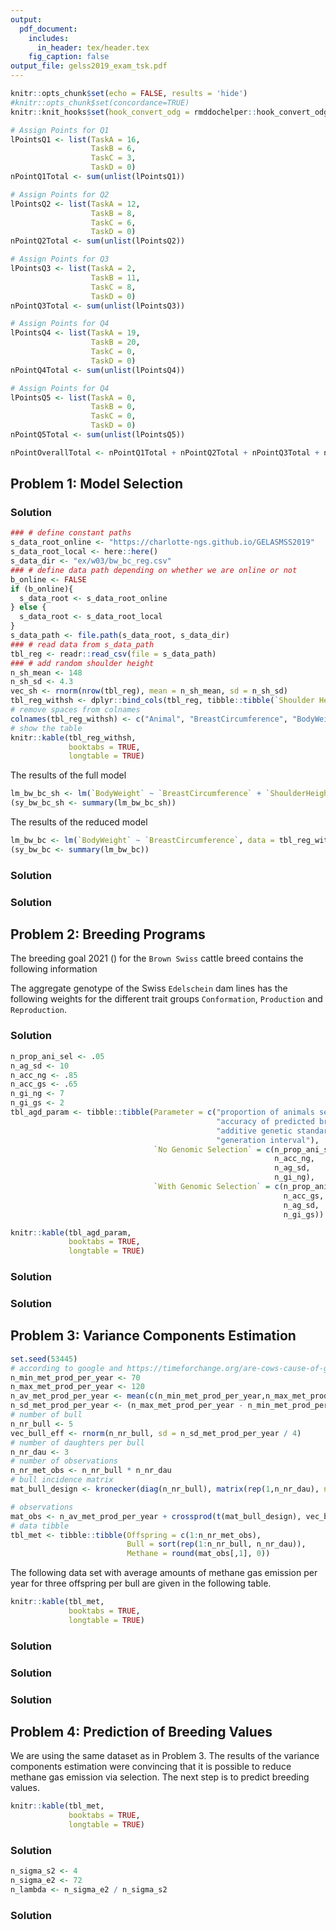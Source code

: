 ```yaml
---
output:
  pdf_document:
    includes:
      in_header: tex/header.tex
    fig_caption: false
output_file: gelss2019_exam_tsk.pdf
---
```


<!-- %\usepackage{fancyhdr} -->

\newcommand{\points}[1]
{\begin{flushright}\textbf{#1}\end{flushright}}

<!-- %\begin{document} -->
<!-- %\SweaveOpts{concordance=TRUE} -->
```r
knitr::opts_chunk$set(echo = FALSE, results = 'hide')
#knitr::opts_chunk$set(concordance=TRUE)
knitr::knit_hooks$set(hook_convert_odg = rmddochelper::hook_convert_odg)
```

<!-- <<PointsQ1, echo=FALSE>>= -->
```r
# Assign Points for Q1
lPointsQ1 <- list(TaskA = 16,
                  TaskB = 6,
                  TaskC = 3,
                  TaskD = 0)
nPointQ1Total <- sum(unlist(lPointsQ1))
```
<!-- @ -->
<!-- <<PointsQ2, echo=FALSE>>= -->
```r
# Assign Points for Q2
lPointsQ2 <- list(TaskA = 12,
                  TaskB = 8,
                  TaskC = 6,
                  TaskD = 0)
nPointQ2Total <- sum(unlist(lPointsQ2))
```
<!-- @ -->
<!-- <<PointsQ3, echo=FALSE>>= -->
```r
# Assign Points for Q3
lPointsQ3 <- list(TaskA = 2,
                  TaskB = 11,
                  TaskC = 8,
                  TaskD = 0)
nPointQ3Total <- sum(unlist(lPointsQ3))
```
<!-- @ -->
<!-- <<PointsQ4, echo=FALSE>>= -->
```r
# Assign Points for Q4
lPointsQ4 <- list(TaskA = 19,
                  TaskB = 20,
                  TaskC = 0,
                  TaskD = 0)
nPointQ4Total <- sum(unlist(lPointsQ4))
```
```r
# Assign Points for Q4
lPointsQ5 <- list(TaskA = 0,
                  TaskB = 0,
                  TaskC = 0,
                  TaskD = 0)
nPointQ5Total <- sum(unlist(lPointsQ5))
```
<!-- @ -->
<!-- <<PointsTotal, echo=FALSE>>= -->
```r
nPointOverallTotal <- nPointQ1Total + nPointQ2Total + nPointQ3Total + nPointQ4Total + nPointQ5Total
```
<!-- @ -->


\thispagestyle{empty}

\fcolorbox{white}{white}{
	\centering \parbox[t]{1.0\linewidth}{
		\fontsize{12pt}{20pt}\selectfont % 
		\vspace*{0.5cm} % 

   	\hfill 	Peter von Rohr \\ Institute of Agricultural Sciences\\ D-USYS\\ ETH Zurich

		\vspace*{0.5cm} 
	}
}

\vspace*{2cm}

\fcolorbox{white}{white}{
	\parbox[t]{1.0\linewidth}{
		\centering \fontsize{25pt}{40pt}\selectfont %
		\vspace*{0.2cm}
		 751-6212-00L V \\
     Exam    \\
     Applied Genetic Evaluation\\
     SS 2019

		\vspace*{0.7cm} % Space between the end of the title and the bottom of the grey box
	}
}


\vspace*{1cm}

<!-- % Table with Name -->
\begin{tabular}{p{3cm}p{6cm}}
Date:     &  27th May 2019 \\
          &  \\
          &  \\          
Name:     &  \\
          &  \\
          &  \\
Legi-Nr:  & \\
\end{tabular}

<!-- % Table with Points -->

\vspace{5ex}
\begin{center}
\begin{tabular}{|p{3cm}|c|c|}
\hline
Problem  &  Maximum Number of Points  &  Number of Points Reached\\
\hline
1        &  `r nPointQ1Total`  & \\
\hline
2        &  `r nPointQ2Total`  & \\
\hline
3        &  `r nPointQ3Total`  & \\
\hline
4        &  `r nPointQ4Total`  & \\
\hline
Total    &  `r nPointOverallTotal` & \\
\hline
\end{tabular}
\end{center}

\vspace{1cm}

\textit{Questions in German are in italics}

\clearpage
\pagebreak

## Problem 1: Model Selection

\begin{enumerate}
\item[a)] Model selection can be done using \textbf{forward} selection or \textbf{backward} selection. Describe the four steps that are needed in both model selection procedures.

\textit{Modellselektion kann mit \textbf{Forward} Selektion oder \textbf{Backward} Selektion gemacht werden. Beschreiben Sie die vier Schritte, welche es für beide Modellselektionsprozeduren braucht.}
\end{enumerate}
\points{`r lPointsQ1$TaskA`}

### Solution

\begin{tabular}{|l|p{6cm}|p{6cm}|}
\hline
  &  &  \\
Step  &  Forward   &  Backward  \\
  &  &  \\
\hline
  &  &  \\
1  &  
   &   \\
   &  &  \\
\hline
   &  &  \\
2  &  
   &   \\
   &  &  \\
\hline
   &  &  \\
3  &  
   &  \\
   &  &  \\
\hline
   &  &  \\
4  &  
   &  \\
   &  &  \\
\hline
\end{tabular}


\clearpage
\pagebreak

\begin{enumerate}
\item[b)] We are given the following data set on body weight, breast circumference and shoulder height. Furthermore, the results of fitting the full regression model and a reduced model with only breast circumference as predictor. Compute the Mallow $C_p$ value for both models and decide which of the two models is better based on $C_p$

\textit{Gegeben ist der folgende Datensatz zu Körpergewicht, Brustumfang und Widerristhöhe. Weiter sind auch die Resultate des Fits des vollen Modells und eines reduzierten Models mit nur Brustumfang als beschreibende Variable gegeben. Berechnen Sie den Mallow $C_p$-Wert für beide Modelle und begründen Sie, welches der beiden Modelle besser ist.}
\end{enumerate}

\points{`r lPointsQ1$TaskB`}

```r
### # define constant paths
s_data_root_online <- "https://charlotte-ngs.github.io/GELASMSS2019"
s_data_root_local <- here::here() 
s_data_dir <- "ex/w03/bw_bc_reg.csv"
### # define data path depending on whether we are online or not
b_online <- FALSE
if (b_online){
  s_data_root <- s_data_root_online
} else {
  s_data_root <- s_data_root_local
}
s_data_path <- file.path(s_data_root, s_data_dir)
### # read data from s_data_path
tbl_reg <- readr::read_csv(file = s_data_path)
### # add random shoulder height
n_sh_mean <- 148
n_sh_sd <- 4.3
vec_sh <- rnorm(nrow(tbl_reg), mean = n_sh_mean, sd = n_sh_sd)
tbl_reg_withsh <- dplyr::bind_cols(tbl_reg, tibble::tibble(`Shoulder Height` = round(vec_sh, 0)))
# remove spaces from colnames
colnames(tbl_reg_withsh) <- c("Animal", "BreastCircumference", "BodyWeight", "ShoulderHeight")
# show the table
knitr::kable(tbl_reg_withsh,
             booktabs = TRUE,
             longtable = TRUE)
```

The results of the full model

\textit{Die Resultate des vollen Modells}

```r
lm_bw_bc_sh <- lm(`BodyWeight` ~ `BreastCircumference` + `ShoulderHeight`, data = tbl_reg_withsh)
(sy_bw_bc_sh <- summary(lm_bw_bc_sh))
```

\clearpage
\pagebreak

The results of the reduced model

\textit{Die Resultate des reduzierten Modells}

```r
lm_bw_bc <- lm(`BodyWeight` ~ `BreastCircumference`, data = tbl_reg_withsh)
(sy_bw_bc <- summary(lm_bw_bc))
```


### Solution 



\clearpage
\pagebreak

\begin{enumerate}
\item[c)] What is the reason why we are doing model selection, why should we not take always the full model? Please explain the underlying phenomenon in your own words.

\textit{Was ist der Grund, dass wir Modellselektion machen? Weshalb können wir nicht einfach immer das volle Modell mit allen erklärenden Variablen zur Anpassung verwenden? Bitte erklären Sie das unterliegende Phänomen in Ihren eigenen Worten.}
\end{enumerate}

\points{`r lPointsQ1$TaskC`}

### Solution 




\clearpage
\pagebreak

## Problem 2: Breeding Programs
The breeding goal 2021 (\verb+https://homepage.braunvieh.ch/xml_1/internet/de/application/d2/d9/f464.cfm+) for the `Brown Swiss` cattle breed contains the following information

\textit{Das Zuchtziel 2021 (}\verb+https://homepage.braunvieh.ch/xml_1/internet/de/application/d2/d9/f464.cfm+ \textit{) für das Braunvieh enthält die folgenden Informationen}
\begin{tabular}{|p{6cm}|p{6cm}|}
\hline
Merkmal                                   &  Zielwert für Braunvieh  \\
\hline
Jährlicher Zuchtfortschritt Milch	        &  $+60$ kg \\
\hline
Jährlicher Zuchtfortschritt Eiweiss       &  $+2$ kg  \\
\hline
Milchleistung Ausgewachsene Kuh Talzone  	&  $8500$ kg       \\
\hline
Milchgehalt	Eiweiss                       &  $3.5 \%$          \\
\hline
Laktationspersistenz	                    &  $85 \%$ und höher \\
\hline
Nutzungsdauer (ZWS)	                      &  positiver genetischer Trend \\
\hline
Lebensleistung bei Abgang (Talzone)	      &  $35000$ kg\\
\hline
Eutergesundheit (ZW Zellzahl)	            &  positiver genetischer Trend \\
\hline
ZW Rastzeit	                              &  positiver genetischer Trend\\
\hline
ZW Non Return Rate	                      &  positiver genetischer Trend\\
\hline
Serviceperiode (phänotypisch)	            &  unter 120 Tagen\\
\hline
Rahmen, Becken, Fundament, Euter, Zitzen  &  positiver genetischer Trend\\
\hline
Grösse ausgewachsene Kühe                 &  $140$ - $152$ cm \\
\hline
\end{tabular}


\vspace{10ex}
The aggregate genotype of the Swiss `Edelschein` dam lines has the following weights for the different trait groups `Conformation`, `Production` and `Reproduction`.

\textit{Im Gesamtzuchtwert der Edelschwein Mutterlinie werden die verschiedenen Merkmalsgruppen `Exterieur`, `Produktion` und `Reproduktion` wie folgt gewichtet.}

\textit{Das Zuchtziel 2021 (}\verb+https://homepage.braunvieh.ch/xml_1/internet/de/application/d2/d9/f464.cfm+ \textit{) für das Braunvieh enthält die folgenden Informationen}

\begin{tabular}{|p{6cm}|p{6cm}|}
\hline
Merkmalsgruppe  &  Gewicht im Gesamtzuchtwert \\
\hline
Exterieur       &  $19$  \\
\hline
Produktion      &  $30$  \\
\hline
Reproduktion    &  $51$  \\
\hline
\end{tabular}

\clearpage
\pagebreak

\begin{enumerate}
\item[a)] What are the names of the two different formulation of the breeding goals for `Brown Swiss` cattle and for `Edelschein` pigs? Please complete the following table and in doing so, indicate both an advantage and a disadvantage of both formulations.

\textit{Wie heissen die beiden verschiedenen Arten der Formulierung eines Zuchtziels beim Braunvieh und beim Edelschwein? Bitte füllen Sie die nachfolgende Tabelle aus und geben Sie je einen Vorteil und einen Nachteil der beiden Formulierungen an.}
\end{enumerate}
\points{`r lPointsQ2$TaskA`}



### Solution

\begin{center}
\begin{tabular}{|p{4cm}|p{4cm}|p{4cm}|}
\hline
              &  &  \\
              &  Braunvieh  &  Edelschwein  \\
              &  &  \\
\hline
              &  &  \\
Formulation   &  
              &  \\
              &  &  \\
\hline
              &  &  \\
Advantage     &  
              &  \\
              &  &  \\
\hline
              &  &  \\
Disadvantage  &  
              &  \\
              &  &  \\
\hline
\end{tabular}
\end{center}

\clearpage
\pagebreak

```r
n_prop_ani_sel <- .05
n_ag_sd <- 10
n_acc_ng <- .85
n_acc_gs <- .65
n_gi_ng <- 7
n_gi_gs <- 2
tbl_agd_param <- tibble::tibble(Parameter = c("proportion of animals selected",
                                              "accuracy of predicted breeding values",
                                              "additive genetic standard deviation",
                                              "generation interval"),
                                `No Genomic Selection` = c(n_prop_ani_sel,
                                                           n_acc_ng,
                                                           n_ag_sd,
                                                           n_gi_ng),
                                `With Genomic Selection` = c(n_prop_ani_sel,
                                                             n_acc_gs,
                                                             n_ag_sd,
                                                             n_gi_gs))
```

\begin{enumerate}
\item[b)] Genomic Selection has the potential to increase the genetic gain per year significantly. Currently beef cattle breeders start to introduce genomic selection for carcass traits. Let us assume the following selection parameters for the trait average daily gain. Compute the selection response per year for both scenarios with and without genomic selection. Based on the selection response per year which scenario is better? The trait is assumed to be normally distributed. 

\textit{Die genomische Selektion hat das Potential den Zuchtfortschritt pro Jahr signifikant zu steigern. Aktuell beginnen die Fleischrinderzüchter mit der Einführung der genomischen Selektion für Fleischleistungsmerkmale. Für das Merkmal Tageszunahme gehen wir von den folgenden Selektionsparametern aus. Berechnen Sie den Selektionserfolg pro Jahr für die beiden Szenarien mit und ohne genomische Selektion. Welches der beiden Szenarien ist besser basierend auf dem Selektionsfortschritt pro Jahr? Für die Verteilung des Merkmals nehmen wir eine Normalverteilung an.}
\end{enumerate}
\points{`r lPointsQ2$TaskB`}

```r
knitr::kable(tbl_agd_param,
             booktabs = TRUE,
             longtable = TRUE)
```


### Solution



\clearpage
\pagebreak

\begin{enumerate}
\item[c)] In cattle and in pigs, the structure of the breeding programs are different. What is the name of the structure of the different breeding programs. Please, specify a reason for the association of the structure of the breeding program to the different species.

\textit{In der Rinderzucht und der Schweinezucht ist die Struktur der Zuchtprogramme verschieden. Wie heissen diese Strukturen der Zuchtprogramme? Geben Sie je einen Grund an weshalb die beiden Spezies die entsprechende Struktur des Zuchtprogramms gewählt haben.}
\end{enumerate}
\points{`r lPointsQ2$TaskC`}


### Solution 

\begin{center}
\begin{tabular}{|p{4cm}|p{4cm}|p{4cm}|}
\hline
                               &          &  \\
                               &  Cattle  &  Pigs  \\
                               &          &  \\
\hline
                               &          &  \\
Structure of breeding program  &          &  \\    
                               &          &  \\
\hline
                               &          &  \\
Reason                         &  
                               &  \\  
                               &          &  \\
\hline     
\end{tabular}
\end{center}

\clearpage
\pagebreak


## Problem 3: Variance Components Estimation

```r
set.seed(53445)
# according to google and https://timeforchange.org/are-cows-cause-of-global-warming-meat-methane-CO2
n_min_met_prod_per_year <- 70
n_max_met_prod_per_year <- 120
n_av_met_prod_per_year <- mean(c(n_min_met_prod_per_year,n_max_met_prod_per_year))
n_sd_met_prod_per_year <- (n_max_met_prod_per_year - n_min_met_prod_per_year) / 6
# number of bull
n_nr_bull <- 5
vec_bull_eff <- rnorm(n_nr_bull, sd = n_sd_met_prod_per_year / 4)
# number of daughters per bull
n_nr_dau <- 3
# number of observations
n_nr_met_obs <- n_nr_bull * n_nr_dau
# bull incidence matrix
mat_bull_design <- kronecker(diag(n_nr_bull), matrix(rep(1,n_nr_dau), ncol = 1))

# observations
mat_obs <- n_av_met_prod_per_year + crossprod(t(mat_bull_design), vec_bull_eff) + rnorm(n_nr_met_obs, mean = 0, n_sd_met_prod_per_year)
# data tibble
tbl_met <- tibble::tibble(Offspring = c(1:n_nr_met_obs), 
                          Bull = sort(rep(1:n_nr_bull, n_nr_dau)), 
                          Methane = round(mat_obs[,1], 0))

```


The following data set with average amounts of methane gas emission per year for three offspring per bull are given in the following table.

\textit{Im folgenden Datensatz sind die mittleren Mengen an Methanemissionen pro Jahr für je drei Nachkommen für fünf verschiedene Bullen gegeben.}

```r
knitr::kable(tbl_met,
             booktabs = TRUE,
             longtable = TRUE)
```


\begin{enumerate}
\item[a)] Given that we want to reduce the amount of methane gas emitted in cattle using the tools of livestock breeding, we first have to do a variance components estimation. Why is it important to have a certain variability in a given trait and which variance component is important when we want to improve a certain trait with livestock breeding tools?

\textit{Wir möchten die Methanemission beim Rind mit den Werkzeugen der Tierzucht senken. Weshalb brauchen wir für die züchterische Bearbeitung eines Merkmals ein gewisse Variabilität im Merkmal und welche Varianzkomponente interessiert uns besonders?}
\end{enumerate}
\points{`r lPointsQ3$TaskA`}


### Solution


\clearpage
\pagebreak


\begin{enumerate}
\item[b)] What is the linear model that would be used to allows us a separation of the different variance components in the given dataset on methane gas emission?

\textit{Wie sieht das lineare Modell aus, welches eine Aufteilung der Varianz in ihre verschiedenen Komponenten im Methandatensatz erlaubt?}
\end{enumerate}

\points{`r lPointsQ3$TaskB`}


### Solution


\clearpage
\pagebreak

\begin{enumerate}
\item[c)] Use an analysis of variance (ANOVA) to estimate the variance components given in the above data set.

\textit{Schätzen Sie mit einer Varianzanalyse (ANOVA) die Varianzkomponenten aus dem oben angegebenen Datensatz zu den Methanemissionen.}
\end{enumerate}
\points{`r lPointsQ3$TaskC`}

### Solution


\clearpage
\pagebreak


## Problem 4: Prediction of Breeding Values

We are using the same dataset as in Problem 3. The results of the variance components estimation were convincing that it is possible to reduce methane gas emission via selection. The next step is to predict breeding values. 

\textit{Wir verwenden nochmals den gleichen Datensatz wie in Aufgabe 3. Die Resultate der Varianzkomponenten waren positiv in dem Sinne, dass eine züchterische Bearbeitung des Merkmals Methanemission möglich erscheint.}

```r
knitr::kable(tbl_met,
             booktabs = TRUE,
             longtable = TRUE)
```

\begin{enumerate}
\item[a)] Specify a sire model by writing down the model formula, describing the meaning of all model components and indicating the expected values and the variances of all random effects in the model. We are using a general mean $\mu$ as the only fixed effect. We assume that all bulls are unrelated. Input the numeric information from the dataset into the model components

\textit{Spezifizieren Sie für die Zuchtwertschätzung ein Vatermodell. Geben Sie die Modellformel, beschreiben Sie die Bedeutung aller Modellkomponenten und geben Sie für alle zufälligen Komponenten im Modell den Erwartungswert und die Varianz an. Als einziger fixer Effekt wird ein allgemeines Mittel $\mu$ angenommen. Die Väter sind nicht miteinander verwandt. Setzen Sie die numerische Information aus dem Datensatz in die Modellkomponenten ein.}
\end{enumerate}
\points{`r lPointsQ4$TaskA`}


\clearpage
\pagebreak

### Solution



\clearpage
\pagebreak

```r
n_sigma_s2 <- 4
n_sigma_e2 <- 72
n_lambda <- n_sigma_e2 / n_sigma_s2
```

\begin{enumerate}
\item[b)] Set up the mixed model equations for the model specified in 4a) to estimate the fixed effect and to predict the sire effects. We assume the sire variance to be $\sigma_s^2 = `r n_sigma_s2`$ and the error variance to be $\sigma_e^2 = `r n_sigma_e2`$. 

\textit{Stellen Sie die Mischmodellgleichungen für das Modell aus 4a) auf und berechnen Sie die Schätzung des fixen Effekts und der Vatereffekte.}
\end{enumerate}
\points{`r lPointsQ4$TaskB`}

### Solution

